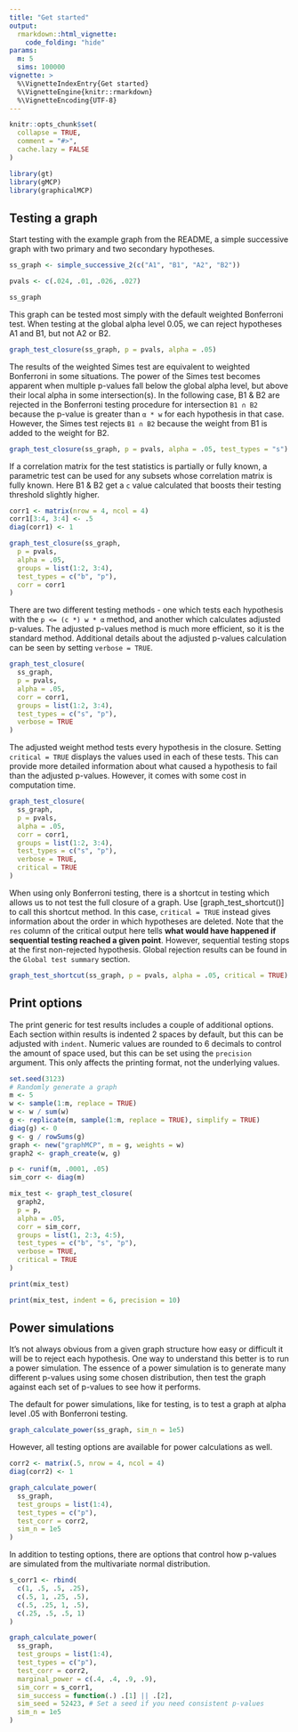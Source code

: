 ```yaml
---
title: "Get started"
output:
  rmarkdown::html_vignette:
    code_folding: "hide"
params:
  m: 5
  sims: 100000
vignette: >
  %\VignetteIndexEntry{Get started}
  %\VignetteEngine{knitr::rmarkdown}
  %\VignetteEncoding{UTF-8}
---
```


```r
knitr::opts_chunk$set(
  collapse = TRUE,
  comment = "#>",
  cache.lazy = FALSE
)
```

```r
library(gt)
library(gMCP)
library(graphicalMCP)
```

## Testing a graph

Start testing with the example graph from the README, a simple successive graph with two primary and two secondary hypotheses.

```r
ss_graph <- simple_successive_2(c("A1", "B1", "A2", "B2"))

pvals <- c(.024, .01, .026, .027)

ss_graph
```

This graph can be tested most simply with the default weighted Bonferroni test. When testing at the global alpha level 0.05, we can reject hypotheses A1 and B1, but not A2 or B2.

```r
graph_test_closure(ss_graph, p = pvals, alpha = .05)
```

The results of the weighted Simes test are equivalent to weighted Bonferroni in some situations. The power of the Simes test becomes apparent when multiple p-values fall below the global alpha level, but above their local alpha in some intersection(s). In the following case, B1 & B2 are rejected in the Bonferroni testing procedure for intersection `B1 ∩ B2` because the p-value is greater than `α * w` for each hypothesis in that case. However, the Simes test rejects `B1 ∩ B2` because the weight from B1 is added to the weight for B2.

```r
graph_test_closure(ss_graph, p = pvals, alpha = .05, test_types = "s")
```

If a correlation matrix for the test statistics is partially or fully known, a parametric test can be used for any subsets whose correlation matrix is fully known. Here B1 & B2 get a `c` value calculated that boosts their testing threshold slightly higher. 

```r
corr1 <- matrix(nrow = 4, ncol = 4)
corr1[3:4, 3:4] <- .5
diag(corr1) <- 1

graph_test_closure(ss_graph,
  p = pvals,
  alpha = .05,
  groups = list(1:2, 3:4),
  test_types = c("b", "p"),
  corr = corr1
)
```

There are two different testing methods - one which tests each hypothesis with the `p <= (c *) w * α` method, and another which calculates adjusted p-values. The adjusted p-values method is much more efficient, so it is the standard method. Additional details about the adjusted p-values calculation can be seen by setting `verbose = TRUE`.

```r
graph_test_closure(
  ss_graph,
  p = pvals,
  alpha = .05,
  corr = corr1,
  groups = list(1:2, 3:4),
  test_types = c("s", "p"),
  verbose = TRUE
)
```

The adjusted weight method tests every hypothesis in the closure. Setting `critical = TRUE` displays the values used in each of these tests. This can provide more detailed information about what caused a hypothesis to fail than the adjusted p-values. However, it comes with some cost in computation time.

```r
graph_test_closure(
  ss_graph,
  p = pvals,
  alpha = .05,
  corr = corr1,
  groups = list(1:2, 3:4),
  test_types = c("s", "p"),
  verbose = TRUE,
  critical = TRUE
)
```

When using only Bonferroni testing, there is a shortcut in testing which allows us to not test the full closure of a graph. Use [graph_test_shortcut()] to call this shortcut method. In this case, `critical = TRUE` instead gives information about the order in which hypotheses are deleted. Note that the `res` column of the critical output here tells **what would have happened if sequential testing reached a given point**. However, sequential testing stops at the first non-rejected hypothesis. Global rejection results can be found in the `Global test summary` section.

```r
graph_test_shortcut(ss_graph, p = pvals, alpha = .05, critical = TRUE)
```

## Print options

The print generic for test results includes a couple of additional options. Each section within results is indented 2 spaces by default, but this can be adjusted with `indent`. Numeric values are rounded to 6 decimals to control the amount of space used, but this can be set using the `precision` argument. This only affects the printing format, not the underlying values.

```r
set.seed(3123)
# Randomly generate a graph
m <- 5
w <- sample(1:m, replace = TRUE)
w <- w / sum(w)
g <- replicate(m, sample(1:m, replace = TRUE), simplify = TRUE)
diag(g) <- 0
g <- g / rowSums(g)
graph <- new("graphMCP", m = g, weights = w)
graph2 <- graph_create(w, g)

p <- runif(m, .0001, .05)
sim_corr <- diag(m)

mix_test <- graph_test_closure(
  graph2,
  p = p,
  alpha = .05,
  corr = sim_corr,
  groups = list(1, 2:3, 4:5),
  test_types = c("b", "s", "p"),
  verbose = TRUE,
  critical = TRUE
)

print(mix_test)

print(mix_test, indent = 6, precision = 10)
```

## Power simulations

It's not always obvious from a given graph structure how easy or difficult it will be to reject each hypothesis. One way to understand this better is to run a power simulation. The essence of a power simulation is to generate many different p-values using some chosen distribution, then test the graph against each set of p-values to see how it performs.

The default for power simulations, like for testing, is to test a graph at alpha level .05 with Bonferroni testing.

```r
graph_calculate_power(ss_graph, sim_n = 1e5)
```

However, all testing options are available for power calculations as well.

```r
corr2 <- matrix(.5, nrow = 4, ncol = 4)
diag(corr2) <- 1

graph_calculate_power(
  ss_graph,
  test_groups = list(1:4),
  test_types = c("p"),
  test_corr = corr2,
  sim_n = 1e5
)
```

In addition to testing options, there are options that control how p-values are simulated from the multivariate normal distribution.

```r
s_corr1 <- rbind(
  c(1, .5, .5, .25),
  c(.5, 1, .25, .5),
  c(.5, .25, 1, .5),
  c(.25, .5, .5, 1)
)

graph_calculate_power(
  ss_graph,
  test_groups = list(1:4),
  test_types = c("p"),
  test_corr = corr2,
  marginal_power = c(.4, .4, .9, .9),
  sim_corr = s_corr1,
  sim_success = function(.) .[1] || .[2],
  sim_seed = 52423, # Set a seed if you need consistent p-values
  sim_n = 1e5
)
```

